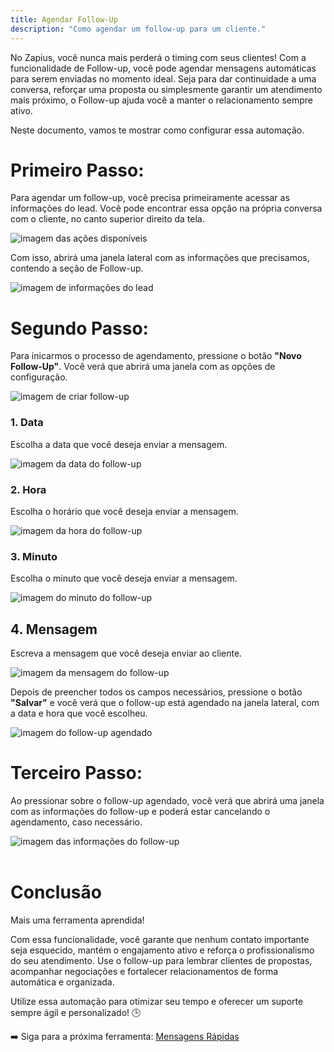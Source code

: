 ```yaml
---
title: Agendar Follow-Up
description: "Como agendar um follow-up para um cliente."
---
```


No Zapius, você nunca mais perderá o timing com seus clientes! Com a funcionalidade de Follow-up, você pode agendar mensagens automáticas para serem enviadas no momento ideal. Seja para dar continuidade a uma conversa, reforçar uma proposta ou simplesmente garantir um atendimento mais próximo, o Follow-up ajuda você a manter o relacionamento sempre ativo.

Neste documento, vamos te mostrar como configurar essa automação.

# Primeiro Passo:

Para agendar um follow-up, você precisa primeiramente acessar as informações do lead. Você pode encontrar essa opção na própria conversa com o cliente, no canto superior direito da tela.

<Frame caption="Ações disponíveis">
  <div className="w-full flex justify-center">
    <img
      alt="imagem das ações disponíveis"
      className="dark:block"
      class="shadow-lg rounded-lg"
      src="/images/follow-up/informacoes-lead-conversas.png"
    />
  </div>
</Frame>

Com isso, abrirá uma janela lateral com as informações que precisamos, contendo a seção de Follow-up.

<Frame caption="Informações do Lead">
  <div className="w-full flex justify-center">
    <img
      alt="imagem de informações do lead"
      className="dark:block"
      class="shadow-lg rounded-lg"
      src="/images/follow-up/informacoes-lead-follow-up.png"
    />
  </div>
</Frame>

# Segundo Passo:

Para inicarmos o processo de agendamento, pressione o botão **"Novo Follow-Up"**. Você verá que abrirá uma janela com as opções de configuração.

<Frame caption="Criar Follow-Up">
  <div className="w-full flex justify-center">
    <img
      alt="imagem de criar follow-up"
      className="dark:block"
      class="shadow-lg rounded-lg"
      src="/images/follow-up/follow-up-aberto.png"
    />
  </div>
</Frame>

### 1. Data

Escolha a data que você deseja enviar a mensagem.

<Frame caption="Data do Follow-Up">
  <div className="w-full flex justify-center">
    <img
      alt="imagem da data do follow-up"
      className="dark:block"
      class="shadow-lg rounded-lg"
      src="/images/follow-up/follow-up-data.png"
    />
  </div>
</Frame>

### 2. Hora

Escolha o horário que você deseja enviar a mensagem.

<Frame caption="Hora do Follow-Up">
  <div className="w-full flex justify-center">
    <img
      alt="imagem da hora do follow-up"
      className="dark:block"
      class="shadow-lg rounded-lg"
      src="/images/follow-up/follow-up-hora.png"
    />
  </div>
</Frame>

### 3. Minuto

Escolha o minuto que você deseja enviar a mensagem.

<Frame caption="Minuto do Follow-Up">
  <div className="w-full flex justify-center">
    <img
      alt="imagem do minuto do follow-up"
      className="dark:block"
      class="shadow-lg rounded-lg"
      src="/images/follow-up/follow-up-minuto.png"
    />
  </div>
</Frame>

## 4. Mensagem

Escreva a mensagem que você deseja enviar ao cliente.

<Frame caption="Mensagem do Follow-Up">
  <div className="w-full flex justify-center">
    <img
      alt="imagem da mensagem do follow-up"
      className="dark:block"
      class="shadow-lg rounded-lg"
      src="/images/follow-up/follow-up-mensagem.png"
    />
  </div>
</Frame>

Depois de preencher todos os campos necessários, pressione o botão **"Salvar"** e você verá que o follow-up está agendado na janela lateral, com a data e hora que você escolheu.

<Frame caption="Follow-Up Agendado">
  <div className="w-full flex justify-center">
    <img
      alt="imagem do follow-up agendado"
      className="dark:block"
      class="shadow-lg rounded-lg"
      src="/images/follow-up/follow-up-agendado.png"
    />
  </div>
</Frame>

# Terceiro Passo:

Ao pressionar sobre o follow-up agendado, você verá que abrirá uma janela com as informações do follow-up e poderá estar cancelando o agendamento, caso necessário.

<Frame caption="Informações do Follow-Up">
  <div className="w-full flex justify-center">
    <img
      alt="imagem das informações do follow-up"
      className="dark:block"
      class="shadow-lg rounded-lg"
      src="/images/follow-up/follow-up-informacoes.png"
    />
  </div>
</Frame>

<br />

# Conclusão

Mais uma ferramenta aprendida!

Com essa funcionalidade, você garante que nenhum contato importante seja esquecido, mantém o engajamento ativo e reforça o profissionalismo do seu atendimento. Use o follow-up para lembrar clientes de propostas, acompanhar negociações e fortalecer relacionamentos de forma automática e organizada.

Utilize essa automação para otimizar seu tempo e oferecer um suporte sempre ágil e personalizado! 🕒

➡️ Siga para a próxima ferramenta: [Mensagens Rápidas](/ferramentas/mensagens-rapidas)